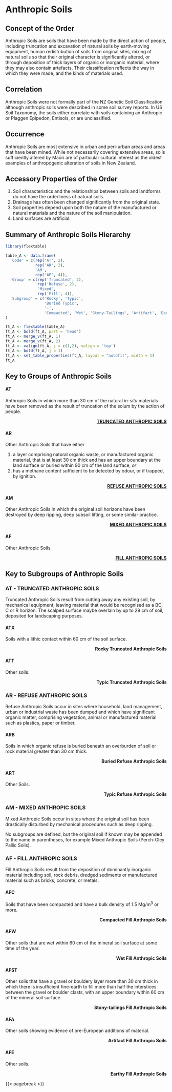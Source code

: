 # Anthropic Soils {#sec-ord-A}

## Concept of the Order {#sec-con-A}

Anthropic Soils are soils that have been made by the direct action of people, including truncation and excavation of natural soils by earth-moving equipment, human redistribution of soils from original sites, mixing of natural soils so that their original character is significantly altered, or through deposition of thick layers of organic or inorganic material, where they may also contain artefacts. Their classification reflects the way in which they were made, and the kinds of materials used.

## Correlation {#sec-cor-A}

Anthropic Soils were not formally part of the NZ Genetic Soil Classification although anthropic soils were described in some soil survey reports. In US Soil Taxonomy, the soils either correlate with soils containing an Anthropic or Plaggen Epipedon, Entisols, or are unclassified.

## Occurrence {#sec-occ-A}

Anthropic Soils are most extensive in urban and peri-urban areas and areas that have been mined. While not necessarily covering extensive areas, soils sufficiently altered by Maōri are of particular cultural interest as the oldest examples of anthropogenic alteration of soils in New Zealand.

## Accessory Properties of the Order {#sec-acc-A}

1.  Soil characteristics and the relationships between soils and landforms do not have the orderliness of natural soils.
2.  Drainage has often been changed significantly from the original state.
3.  Soil properties depend upon both the nature of the manufactured or natural materials and the nature of the soil manipulation.
4.  Land surfaces are artificial.

## Summary of Anthropic Soils Hierarchy {#sec-sum-A}

```r
library(flextable)

table_A <- data.frame(
  'Code' = c(rep('AT', 2),
             rep('AR', 2),
             'AM',
             rep('AF', 4)),
  'Group' = c(rep('Truncated', 2),
              rep('Refuse', 2),
              'Mixed',
              rep('Fill', 4)),
  'Subgroup' = c('Rocky', 'Typic',
                 'Buried Typic',
                 '-',
                 'Compacted', 'Wet', 'Stony-Tailings', 'Artifact', 'Earthy')
) 

ft_A <- flextable(table_A)
ft_A <- bold(ft_A, part = 'head')
ft_A <- merge_v(ft_A, 1)
ft_A <- merge_v(ft_A, 2)
ft_A <- valign(ft_A, j = c(1,2), valign = 'top')
ft_A <- bold(ft_A, j = 1)
ft_A <- set_table_properties(ft_A, layout = "autofit", width = 1)
ft_A
```

## Key to Groups of Anthropic Soils {#sec-grp-A}

#### **AT** {#sec-key-AT}

Anthropic Soils in which more than 30 cm of the natural *in-situ* materials have been removed as the result of truncation of the solum by the action of people.

::: {style="text-align: right"}
[**TRUNCATED ANTHROPIC SOILS**](#sec-AT)
:::

#### **AR** {#sec-key-AR}

Other Anthropic Soils that have either

1.  a layer comprising natural organic waste, or manufactured organic material, that is at least 30 cm thick and has an upper boundary at the land surface or buried within 90 cm of the land surface, *or*
2.  has a methane content sufficient to be detected by odour, or if trapped, by ignition.

::: {style="text-align: right"}
[**REFUSE ANTHROPIC SOILS**](#sec-AR)
:::

#### **AM** {#sec-key-AM}

Other Anthropic Soils in which the original soil horizons have been destroyed by deep ripping, deep subsoil lifting, or some similar practice.

::: {style="text-align: right"}
[**MIXED ANTHROPIC SOILS**](#sec-AM)
:::

#### **AF** {#sec-key-AF}

Other Anthropic Soils.

::: {style="text-align: right"}
[**FILL ANTHROPIC SOILS**](#sec-AF)
:::

## Key to Subgroups of Anthropic Soils {#sec-sub-A}

### **AT** - TRUNCATED ANTHROPIC SOILS {#sec-AT}

Truncated Anthropic Soils result from cutting away any existing soil, by mechanical equipment, leaving material that would be recognised as a BC, C or R horizon. The scalped surface maybe overlain by up to 29 cm of soil, deposited for landscaping purposes.

#### **ATX** {#sec-key-ATX}

Soils with a lithic contact within 60 cm of the soil surface.

::: {style="text-align: right"}
**Rocky Truncated Anthropic Soils**
:::

#### **ATT** {#sec-key-ATT}

Other soils.

::: {style="text-align: right"}
**Typic Truncated Anthropic Soils**
:::

### **AR** - REFUSE ANTHROPIC SOILS {#sec-AR}

Refuse Anthropic Soils occur in sites where household, land management, urban or industrial waste has been dumped and which have significant organic matter, comprising vegetation, animal or manufactured material such as plastics, paper or timber.

#### **ARB** {#sec-key-ARB}

Soils in which organic refuse is buried beneath an overburden of soil or rock material greater than 30 cm thick.

::: {style="text-align: right"}
**Buried Refuse Anthropic Soils**
:::

#### **ART** {#sec-key-ART}

Other Soils.

::: {style="text-align: right"}
**Typic Refuse Anthropic Soils**
:::

### **AM** - MIXED ANTHROPIC SOILS {#sec-AM}

Mixed Anthropic Soils occur in sites where the original soil has been drastically disturbed by mechanical procedures such as deep ripping.

No subgroups are defined, but the original soil if known may be appended to the name in parentheses, for example Mixed Anthropic Soils (Perch-Gley Pallic Soils).

### **AF** - FILL ANTHROPIC SOILS {#sec-AF}

Fill Anthropic Soils result from the deposition of dominantly inorganic material including soil, rock debris, dredged sediments or manufactured material such as bricks, concrete, or metals.

#### **AFC** {#sec-key-AFC}

Soils that have been compacted and have a bulk density of 1.5 Mg/m^3^ or more.

::: {style="text-align: right"}
**Compacted Fill Anthropic Soils**
:::

#### **AFW** {#sec-key-FWT}

Other soils that are wet within 60 cm of the mineral soil surface at some time of the year.

::: {style="text-align: right"}
**Wet Fill Anthropic Soils**
:::

#### **AFST** {#sec-key-AFST}

Other soils that have a gravel or bouldery layer more than 30 cm thick in which there is insufficient fine-earth to fill more than half the interstices between the gravel or boulder clasts, with an upper boundary within 60 cm of the mineral soil surface.

::: {style="text-align: right"}
**Stony-tailings Fill Anthropic Soils**
:::

#### **AFA** {#sec-key-AFA}

Other soils showing evidence of pre-European additions of material.

::: {style="text-align: right"}
**Artifact Fill Anthropic Soils**
:::

#### **AFE** {#sec-key-AFE}

Other soils.

::: {style="text-align: right"}
**Earthy Fill Anthropic Soils**
:::

{{< pagebreak >}}
